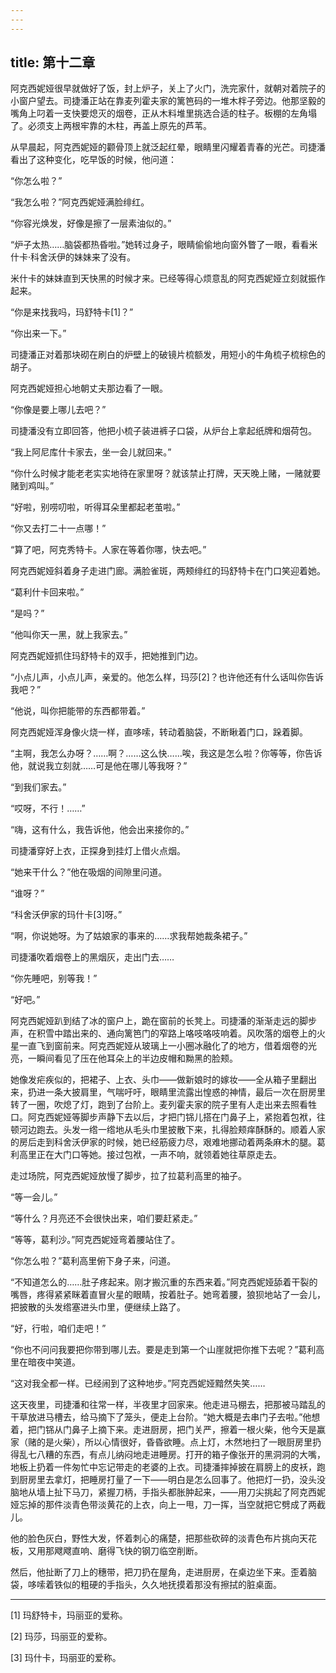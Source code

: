 ```yaml
---
---
---
```

title: 第十二章
---




阿克西妮娅很早就做好了饭，封上炉子，关上了火门，洗完家什，就朝对着院子的小窗户望去。司捷潘正站在靠麦列霍夫家的篱笆码的一堆木柈子旁边。他那坚毅的嘴角上叼着一支快要熄灭的烟卷，正从木料堆里挑选合适的柱子。板棚的左角塌了。必须支上两根牢靠的木柱，再盖上原先的芦苇。

从早晨起，阿克西妮娅的颧骨顶上就泛起红晕，眼睛里闪耀着青春的光芒。司捷潘看出了这种变化，吃早饭的时候，他问道：

“你怎么啦？”

“我怎么啦？”阿克西妮娅满脸绯红。

“你容光焕发，好像是擦了一层素油似的。”

“炉子太热……脑袋都热昏啦。”她转过身子，眼睛偷偷地向窗外瞥了一眼，看看米什卡·科舍沃伊的妹妹来了没有。

米什卡的妹妹直到天快黑的时候才来。已经等得心烦意乱的阿克西妮娅立刻就振作起来。

“你是来找我吗，玛舒特卡[1]？”

“你出来一下。”

司捷潘正对着那块砌在刷白的炉壁上的破镜片梳额发，用短小的牛角梳子梳棕色的胡子。

阿克西妮娅担心地朝丈夫那边看了一眼。

“你像是要上哪儿去吧？”

司捷潘没有立即回答，他把小梳子装进裤子口袋，从炉台上拿起纸牌和烟荷包。

“我上阿尼库什卡家去，坐一会儿就回来。”

“你什么时候才能老老实实地待在家里呀？就该禁止打牌，天天晚上赌，一赌就要赌到鸡叫。”

“好啦，别唠叨啦，听得耳朵里都起老茧啦。”

“你又去打二十一点哪！”

“算了吧，阿克秀特卡。人家在等着你哪，快去吧。”

阿克西妮娅斜着身子走进门廊。满脸雀斑，两颊绯红的玛舒特卡在门口笑迎着她。

“葛利什卡回来啦。”

“是吗？”

“他叫你天一黑，就上我家去。”

阿克西妮娅抓住玛舒特卡的双手，把她推到门边。

“小点儿声，小点儿声，亲爱的。他怎么样，玛莎[2]？也许他还有什么话叫你告诉我吧？”

“他说，叫你把能带的东西都带着。”

阿克西妮娅浑身像火烧一样，直哆嗦，转动着脑袋，不断瞅着门口，跺着脚。

“主啊，我怎么办呀？……啊？……这么快……唉，我这是怎么啦？你等等，你告诉他，就说我立刻就……可是他在哪儿等我呀？”

“到我们家去。”

“哎呀，不行！……”

“嗨，这有什么，我告诉他，他会出来接你的。”

司捷潘穿好上衣，正探身到挂灯上借火点烟。

“她来干什么？”他在吸烟的间隙里问道。

“谁呀？”

“科舍沃伊家的玛什卡[3]呀。”

“啊，你说她呀。为了姑娘家的事来的……求我帮她裁条裙子。”

司捷潘吹着烟卷上的黑烟灰，走出门去……

“你先睡吧，别等我！”

“好吧。”

阿克西妮娅趴到结了冰的窗户上，跪在窗前的长凳上。司捷潘的渐渐走远的脚步声，在积雪中踏出来的、通向篱笆门的窄路上咯吱咯吱响着。风吹落的烟卷上的火星一直飞到窗前来。阿克西妮娅从玻璃上一小圈冰融化了的地方，借着烟卷的光亮，一瞬间看见了压在他耳朵上的半边皮帽和黝黑的脸颊。

她像发疟疾似的，把裙子、上衣、头巾——做新娘时的嫁妆——全从箱子里翻出来，扔进一条大披肩里，气喘吁吁，眼睛里流露出惶惑的神情，最后一次在厨房里转了一圈，吹熄了灯，跑到了台阶上。麦列霍夫家的院子里有人走出来去照看牲口。阿克西妮娅等脚步声静下去以后，才把门铞儿搭在门鼻子上，紧抱着包袱，往顿河边跑去。头发一绺一绺地从毛头巾里披散下来，扎得脸颊痒酥酥的。顺着人家的房后走到科舍沃伊家的时候，她已经筋疲力尽，艰难地挪动着两条麻木的腿。葛利高里正在大门口等她。接过包袱，一声不响，就领着她往草原走去。

走过场院，阿克西妮娅放慢了脚步，拉了拉葛利高里的袖子。

“等一会儿。”

“等什么？月亮还不会很快出来，咱们要赶紧走。”

“等等，葛利沙。”阿克西妮娅弯着腰站住了。

“你怎么啦？”葛利高里俯下身子来，问道。

“不知道怎么的……肚子疼起来。刚才搬沉重的东西来着。”阿克西妮娅舔着干裂的嘴唇，疼得紧紧眯着直冒火星的眼睛，按着肚子。她弯着腰，狼狈地站了一会儿，把披散的头发绺塞进头巾里，便继续上路了。

“好，行啦，咱们走吧！”

“你也不问问我要把你带到哪儿去。要是走到第一个山崖就把你推下去呢？”葛利高里在暗夜中笑道。

“这对我全都一样。已经闹到了这种地步。”阿克西妮娅黯然失笑……

这天夜里，司捷潘和往常一样，半夜里才回家来。他走进马棚去，把那被马踏乱的干草放进马槽去，给马摘下了笼头，便走上台阶。“她大概是去串门子去啦。”他想着，把门铞从门鼻子上摘下来。走进厨房，把门关严，擦着一根火柴，他今天是赢家（赌的是火柴），所以心情很好，昏昏欲睡。点上灯，木然地扫了一眼厨房里扔得乱七八糟的东西，有点儿纳闷地走进睡房。打开的箱子像张开的黑洞洞的大嘴，地板上扔着一件匆忙中忘记带走的老婆的上衣。司捷潘摔掉披在肩膀上的皮袄，跑到厨房里去拿灯，把睡房打量了一下——明白是怎么回事了。他把灯一扔，没头没脑地从墙上扯下马刀，紧握刀柄，手指头都胀肿起来，——用刀尖挑起了阿克西妮娅忘掉的那件淡青色带淡黄花的上衣，向上一甩，刀一挥，当空就把它劈成了两截儿。

他的脸色灰白，野性大发，怀着刺心的痛楚，把那些砍碎的淡青色布片挑向天花板，又用那飕飕直响、磨得飞快的钢刀临空削断。

然后，他扯断了刀上的穗带，把刀扔在屋角，走进厨房，在桌边坐下来。歪着脑袋，哆嗦着铁似的粗硬的手指头，久久地抚摸着那没有擦拭的脏桌面。



* * *



[1] 玛舒特卡，玛丽亚的爱称。

[2] 玛莎，玛丽亚的爱称。

[3] 玛什卡，玛丽亚的爱称。